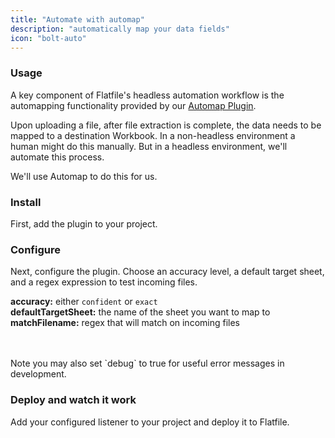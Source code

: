 ```yaml
---
title: "Automate with automap"
description: "automatically map your data fields"
icon: "bolt-auto"
---
```


<Snippet file="shared/dxpbanner.mdx" />

### Usage

A key component of Flatfile's headless automation workflow is the automapping
functionality provided by our
[Automap Plugin](https://flatfile.com/plugins/plugin-automap/).

Upon uploading a file, after file extraction is complete, the data needs to be
mapped to a destination Workbook. In a non-headless environment a human might do
this manually. But in a headless environment, we'll automate this process.

We'll use Automap to do this for us.

### Install

First, add the plugin to your project.

<Snippet file="guides/automap/block1.mdx" />

### Configure

Next, configure the plugin. Choose an accuracy level, a default target sheet,
and a regex expression to test incoming files.

**accuracy:** either `confident` or `exact` \
**defaultTargetSheet:** the name of the sheet you want to map to \
**matchFilename:** regex that will match on incoming files

<Snippet file="guides/automap/block2.mdx" />
<br></br>
<Note>
  Note you may also set `debug` to true for useful error messages in
  development.
</Note>

### Deploy and watch it work

Add your configured listener to your project and deploy it to Flatfile.

<Snippet file="guides/automap/block3.mdx" />
